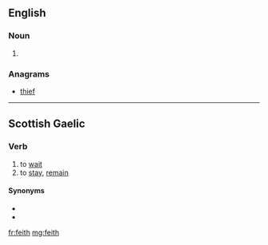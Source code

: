 ==English==

===Noun===
{{en-noun}}

# {{obsolete spelling of|faith|lang=en}}

===Anagrams===
* [[thief#English|thief]]

----

==Scottish Gaelic==

===Verb===
{{head|gd|verb|verbal noun|feitheamh}}

# to [[wait]]
# to [[stay]], [[remain]]

====Synonyms====
* {{l|gd|fan}}
* {{l|gd|fuirich}}

[[fr:feith]]
[[mg:feith]]